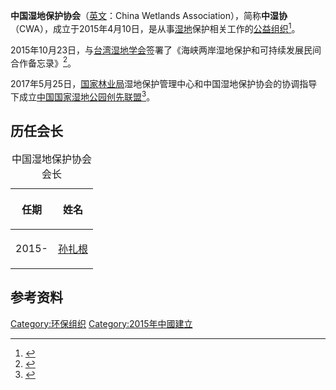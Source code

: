 {{Infobox organization
|name = 中国湿地保护协会<br/><small>China Wetlands Association</small>
|original_name = <!-- 原始名称，如果该组织名称非中文，而上一个参数写的是中文时，用来补充说明 -->
|image = File:China_Wetlands_Association_logo.jpg
|image_border = <!-- 另一个图片，用于分隔上一个参数中图片和下面各项参数 -->
|size = <!-- 图片宽度，默认值：200px -->
|border = <!-- 图片边框，yes为有，默认为无 -->
|caption = <!-- 图片标题 -->
|map = <!-- 地图图片 -->
|msize = <!-- 地图宽度，默认值：250px -->
|mcaption = <!-- 地图标题 -->
|abbreviation = 中湿协（CWA）
|motto = <!-- 组织宣言 -->
|formation = <!-- 成立时间 -->
|founder = <!-- 创始人 -->
|extinction = <!-- 解散时间 -->
|type = [[公益组织|公益组织]]
|status = 协会
|purpose = 保护湿地
|headquarters = {{CHN}}[[北京市|北京市]][[东城区|东城区]]和平里东街18号
|location = <!-- 组织所在地 -->
|region_served = {{PRC}}
|membership = <!-- 會員數 -->
|language = [[汉语|汉语]]
|leader_title = 会长
|leader_name = [[孙扎根|孙扎根]]
|main_organ = 理事会
|parent_organization = <!-- 上级组织 -->
|affiliations = <!-- 附属或分支组织 -->
|num_staff = <!-- 雇员人数 -->
|num_volunteers = <!-- 志愿者人数 -->
|budget = <!-- 预算 -->
|website = [http://chinawetlands.shidi.org/ 中国湿地保护协会]
|remarks = <!-- 注释 -->
}}
'''中国湿地保护协会'''（[[英文|英文]]：China Wetlands Association），简称'''中湿协'''（CWA），成立于2015年4月10日，是从事[[湿地|湿地]]保护相关工作的[[公益组织|公益组织]]<ref>{{cite web |author1=科技日报 |author2=胡利娟 |title=《中国湿地保护协会成立》 |url=http://scitech.people.com.cn/n/2015/0430/c1057-26927921.html |website=人民网 |accessdate=2015-04-30 |archive-date=2015-07-26 |archive-url=https://web.archive.org/web/20150726013023/http://scitech.people.com.cn/n/2015/0430/c1057-26927921.html |dead-url=no }}</ref>。

2015年10月23日，与[[台湾湿地学会|台湾湿地学会]]签署了《海峡两岸湿地保护和可持续发展民间合作备忘录》<ref>{{cite web |author1=四川省成都市新津县台湾事务办公室 |title=《第一届海峡两岸湿地保护交流研讨会在成都市新津县召开》 |url=http://www.taiwan.cn/local/dfkx/201510/t20151029_10929527.html |website=中国台湾网 |accessdate=2015-10-29}}</ref>。

2017年5月25日，[[国家林业局|国家林业局]]湿地保护管理中心和中国湿地保护协会的协调指导下成立[[中国国家湿地公园创先联盟|中国国家湿地公园创先联盟]]<ref>{{cite web |author1=南方网 |author2=余秋亮 |author3=黄伟 |author4=宾红霞 |title=《中国国家湿地公园创先联盟在穗成立》 |url=http://m.xinhuanet.com/2017-05/27/c_1121050722.htm |website=新华网 |accessdate=2017-05-27 |archive-date=2017-07-23 |archive-url=https://web.archive.org/web/20170723020234/http://m.xinhuanet.com/2017-05/27/c_1121050722.htm |dead-url=no }}</ref>。
== 历任会长 ==
{| class="wikitable"
|+ 中国湿地保护协会会长
|-
! 任期 !! 姓名
|-
| 2015- || [[孙扎根|孙扎根]]
|}
== 参考资料 ==
{{reflist}}
[[Category:环保组织|Category:环保组织]]
[[Category:2015年中國建立|Category:2015年中國建立]]